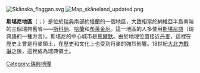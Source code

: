 [[File:Skånska_flaggan.svg|thumb]]
[[File:Map_skåneland_updated.png|thumb]]

'''斯堪尼地區'''（{{lang-sv|Skåneland}}；{{lang-da|Skånelandene}}）是位於[[瑞典|瑞典]]南部[[約塔蘭|約塔蘭]]的一個地區，大致相當於納維亞半島南端的三個瑞典舊省——[[斯科訥|斯科訥]]、[[哈蘭|哈蘭]]和[[布萊金厄|布萊金厄]]。這一地區的人多使用[[斯堪尼語|斯堪尼語]]（瑞典語的一種方言）。斯堪尼的中心城市是[[馬爾默|馬爾默]]。由於地理位置接近[[丹麥|丹麥]]，這裡在歷史上曾是丹麥領土，在歷史和文化上也受到丹麥的強烈影響。18世紀[[大北方戰爭|大北方戰爭]]之後，這裡成為瑞典領土。

{{Commons|Skåne}}

[[Category:瑞典地理|Category:瑞典地理]]